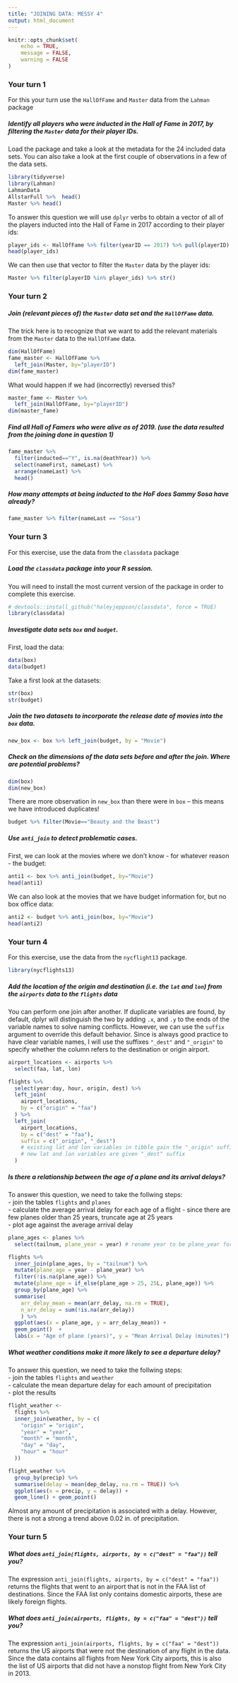 ```yaml
---
title: "JOINING DATA: MESSY 4"
output: html_document
---
```


```r
knitr::opts_chunk$set(
	echo = TRUE,
	message = FALSE,
	warning = FALSE
)
```


### Your turn 1

For this your turn use the `HallOfFame` and `Master` data from the `Lahman` package

##### Identify all players who were inducted in the Hall of Fame in 2017, by filtering the `Master` data for their player IDs. 

Load the package and take a look at the metadata for the 24 included data sets. You can also take a look at the first couple of observations in a few of the data sets.

```r
library(tidyverse)
library(Lahman)
LahmanData
AllstarFull %>%  head()
Master %>% head()
```

To answer this question we will use `dplyr` verbs to obtain a vector of all of the players inducted into the Hall of Fame in 2017 according to their player ids:

```r
player_ids <- HallOfFame %>% filter(yearID == 2017) %>% pull(playerID)
head(player_ids)
```

We can then use that vector to filter the `Master` data by the player ids:

```r
Master %>% filter(playerID %in% player_ids) %>% str()
```


### Your turn 2

##### Join (relevant pieces of) the `Master` data set and the `HallOfFame` data.

The trick here is to recognize that we want to add the relevant materials from the `Master` data to the `HallOfFame` data. 

```r
dim(HallOfFame)
fame_master <- HallOfFame %>% 
  left_join(Master, by="playerID")
dim(fame_master)
```

What would happen if we had (incorrectly) reversed this? 

```r
master_fame <- Master %>% 
  left_join(HallOfFame, by="playerID")
dim(master_fame)
```

##### Find all Hall of Famers who were alive as of 2019. (use the data resulted from the joining done in question 1)

```r
fame_master %>% 
  filter(inducted=="Y", is.na(deathYear)) %>% 
  select(nameFirst, nameLast) %>% 
  arrange(nameLast) %>% 
  head()
```


##### How many attempts at being inducted to the HoF does Sammy Sosa have already?

```r
fame_master %>% filter(nameLast == "Sosa")
```


### Your turn 3

For this exercise, use the data from the `classdata` package

##### Load the `classdata` package into your R session.

You will need to install the most current version of the package in order to complete this exercise. 
```r
# devtools::install_github("haleyjeppson/classdata", force = TRUE)
library(classdata)
```

##### Investigate data sets `box` and `budget`.

First, load the data:

```r
data(box)
data(budget)
```

Take a first look at the datasets:

```r
str(box)
str(budget)
```

##### Join the two datasets to incorporate the release date of movies into the `box`  data.

```r
new_box <- box %>% left_join(budget, by = "Movie")
```

##### Check on the dimensions of the data sets before and after the join. Where are potential problems?

```r
dim(box) 
dim(new_box)
```

There are more observation in `new_box` than there were in `box` -- this means we have introduced duplicates!

```r
budget %>% filter(Movie=="Beauty and the Beast")
```

##### Use `anti_join` to detect problematic cases. 

First, we can look at the movies where we don't know - for whatever reason - the budget:

```r
anti1 <- box %>% anti_join(budget, by="Movie")
head(anti1) 
```

We can also look at the movies that we have budget information for, but no box office data:

```r
anti2 <- budget %>% anti_join(box, by="Movie")
head(anti2)
```

### Your turn 4

For this exercise, use the data from the `nycflight13` package.

```r
library(nycflights13)
```

##### Add the location of the origin and destination (i.e. the `lat` and `lon`) from the `airports` data to the `flights` data

You can perform one join after another. If duplicate variables are found, by default, dplyr will distinguish the two by adding `.x`, and `.y` to the ends of the variable names to solve naming conflicts. However, we can use the `suffix` argument to override this default behavior. Since is always good practice to have clear variable names, I will use the suffixes `"_dest"` and `"_origin"` to specify whether the column refers to the destination or origin airport.

```r
airport_locations <- airports %>%
  select(faa, lat, lon)

flights %>%
  select(year:day, hour, origin, dest) %>%
  left_join(
    airport_locations,
    by = c("origin" = "faa")
  ) %>%
  left_join(
    airport_locations,
    by = c("dest" = "faa"),
    suffix = c("_origin", "_dest")
    # existing lat and lon variables in tibble gain the "_origin" suffix
    # new lat and lon variables are given "_dest" suffix
  )
```


##### Is there a relationship between the age of a plane and its arrival delays?  

To answer this question, we need to take the follwing steps:  
  - join the tables `flights` and `planes`  
  - calculate the average arrival delay for each age of a flight
  - since there are few planes older than 25 years, truncate age at 25 years  
  - plot age against the average arrival delay
  
```r
plane_ages <- planes %>% 
  select(tailnum, plane_year = year) # rename year to be plane_year for clarity

flights %>% 
  inner_join(plane_ages, by = "tailnum") %>%
  mutate(plane_age = year - plane_year) %>%
  filter(!is.na(plane_age)) %>%
  mutate(plane_age = if_else(plane_age > 25, 25L, plane_age)) %>%
  group_by(plane_age) %>%
  summarise(
    arr_delay_mean = mean(arr_delay, na.rm = TRUE),
    n_arr_delay = sum(!is.na(arr_delay))
    ) %>% 
  ggplot(aes(x = plane_age, y = arr_delay_mean)) +
  geom_point()  +
  labs(x = "Age of plane (years)", y = "Mean Arrival Delay (minutes)")

```


##### What weather conditions make it more likely to see a departure delay?  

To answer this question, we need to take the follwing steps:  
  - join the tables `flights` and `weather`  
  - calculate the mean departure delay for each amount of precipitation  
  - plot the results
  
```r
flight_weather <-
  flights %>%
  inner_join(weather, by = c(
    "origin" = "origin",
    "year" = "year",
    "month" = "month",
    "day" = "day",
    "hour" = "hour"
  ))

flight_weather %>%
  group_by(precip) %>%
  summarise(delay = mean(dep_delay, na.rm = TRUE)) %>%
  ggplot(aes(x = precip, y = delay)) +
  geom_line() + geom_point()
```

Almost any amount of precipitation is associated with a delay. However, there is not a strong a trend above 0.02 in. of precipitation.

### Your turn 5

##### What does `anti_join(flights, airports, by = c("dest" = "faa"))` tell you? 

The expression `anti_join(flights, airports, by = c("dest" = "faa"))` returns the flights that went to an airport that is not in the FAA list of destinations. Since the FAA list only contains domestic airports, these are likely foreign flights.

##### What does `anti_join(airports, flights, by = c("faa" = "dest"))` tell you?

The expression `anti_join(airports, flights, by = c("faa" = "dest"))` returns the US airports that were not the destination of any flight in the data. Since the data contains all flights from New York City airports, this is also the list of US airports that did not have a nonstop flight from New York City in 2013.